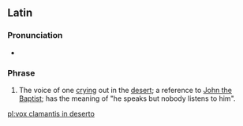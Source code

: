 ==Latin==
===Pronunciation===
*{{la-IPA|vōx clāmantis in dēsertō|eccl=yes}}

===Phrase===
{{head|la|phrase|head=[[vōx]] [[clamans|clāmantis]] [[in]] [[desertus|dēsertō]]}}

# The voice of one [[cry]]ing out in the [[desert]]; a reference to [[John the Baptist]]; has the meaning of "he speaks but nobody listens to him".

[[pl:vox clamantis in deserto]]
